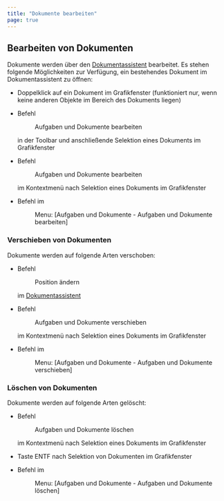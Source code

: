 ```yaml
---
title: "Dokumente bearbeiten"
page: true
---
```

## Bearbeiten von Dokumenten

Dokumente werden &#252;ber den [Dokumentassistent](../fachschaleaufgabenunddokumente/dokumentassistent)
 bearbeitet. 
Es stehen folgende M&#246;glichkeiten zur Verf&#252;gung, ein bestehendes Dokument im Dokumentassistent zu &#246;ffnen:

- Doppelklick auf ein Dokument im Grafikfenster (funktioniert nur, wenn keine anderen Objekte im Bereich des Dokuments liegen)

- Befehl <Menu>Aufgaben und Dokumente bearbeiten </Menu>  in der Toolbar und anschlie&#223;ende Selektion eines Dokuments im Grafikfenster

- Befehl <Menu>Aufgaben und Dokumente bearbeiten </Menu>  im Kontextmen&#252; nach Selektion eines Dokuments im Grafikfenster

- Befehl im <Menu> Menu: [Aufgaben und Dokumente - Aufgaben und Dokumente bearbeiten] </Menu> 



### Verschieben von Dokumenten
Dokumente werden auf folgende Arten verschoben:

- Befehl <Menu>Position ändern</Menu>  im 
[Dokumentassistent](../fachschaleaufgabenunddokumente/dokumentassistent)

- Befehl <Menu>Aufgaben und Dokumente verschieben </Menu>  im Kontextmen&#252; nach Selektion eines Dokuments im Grafikfenster

- Befehl im <Menu> Menu: [Aufgaben und Dokumente - Aufgaben und Dokumente verschieben] </Menu> 



### L&#246;schen von Dokumenten
Dokumente werden auf folgende Arten gel&#246;scht:

- Befehl <Menu>Aufgaben und Dokumente löschen</Menu>  im Kontextmen&#252; nach Selektion eines Dokuments im Grafikfenster

- Taste <Border>ENTF</Border>  nach Selektion von Dokumenten im Grafikfenster

- Befehl im <Menu> Menu: [Aufgaben und Dokumente - Aufgaben und Dokumente löschen] </Menu> 


